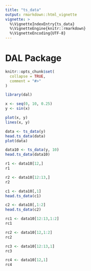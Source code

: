 ```yaml
---
title: "ts_data"
output: rmarkdown::html_vignette
vignette: >
  %\VignetteIndexEntry{ts_data}
  %\VignetteEngine{knitr::rmarkdown}
  %\VignetteEncoding{UTF-8}
---
```


# DAL Package

```r
knitr::opts_chunk$set(
  collapse = TRUE,
  comment = "#>"
)
```

```r
library(dal)
```


```r
x <- seq(0, 10, 0.25)
y <- sin(x)

plot(x, y)
lines(x, y)
```


```r
data <- ts_data(y)
head.ts_data(data)
plot(data)
```


```r
data10 <- ts_data(y, 10)
head.ts_data(data10)
```


```r
r1 <- data10[12,]
r1
```


```r
r2 <- data10[12:13,]
r2
```


```r
c1 <- data10[,1]
head.ts_data(c1)
```


```r
c2 <- data10[,1:2]
head.ts_data(c2)
```


```r
rc1 <- data10[12:13,1:2]
rc1
```


```r
rc2 <- data10[12,1:2]
rc2
```


```r
rc3 <- data10[12:13,1]
rc3
```


```r
rc4 <- data10[12,1]
rc4
```
